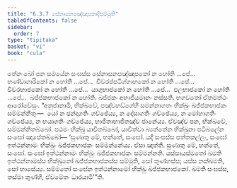 ```yaml
---
title: "6.3.7 සේනාසනපඤ්ඤාපකාදිසම්මුති"
tableOfContents: false
sidebar:
  order: 7
type: "tipitaka"
basket: "vi"
book: "cula"
---
```



<DynamicBreadcrumb />

<Division number="327" book="cula">

<Paragraph number="1436" book="cula">
තේන ඛෝ පන සමයේන සංඝස්ස සේනාසනපඤ්ඤාපකෝ න හෝති …පේ…  භණ්ඩාගාරිකෝ න හෝති …පේ…  චීවරප්පටිග්ගාහකෝ න හෝති …පේ…  චීවරභාජකෝ න හෝති …පේ…  යාගුභාජකෝ න හෝති …පේ…  ඵලභාජකෝ න හෝති …පේ…  ඛජ්ජකභාජකෝ න හෝති. ඛජ්ජකං අභාජියමානං නස්සති. භගවතෝ ඒතමත්ථං ආරෝචේසුං. “අනුජානාමි, භික්ඛවේ, පඤ්චහඞ්ගේහි සමන්නාගතං භික්ඛුං ඛජ්ජකභාජකං සම්මන්නිතුං—  යෝ න ඡන්දාගතිං ගච්ඡේය්‍ය, න දෝසාගතිං ගච්ඡේය්‍ය, න මෝහාගතිං ගච්ඡේය්‍ය, න භයාගතිං ගච්ඡේය්‍ය, භාජිතාභාජිතඤ්ච ජානේය්‍ය. ඒවඤ්ච පන, භික්ඛවේ, සම්මන්නිතබ්බෝ. පඨමං භික්ඛු යාචිතබ්බෝ, යාචිත්වා බ්‍යත්තේන භික්ඛුනා පටිබලේන සංඝෝ ඤාපේතබ්බෝ—
</Paragraph>

<Paragraph number="1437" book="cula">
‘සුණාතු මේ, භන්තේ, සංඝෝ. යදි සංඝස්ස පත්තකල්ලං, සංඝෝ ඉත්ථන්නාමං භික්ඛුං ඛජ්ජකභාජකං සම්මන්නේය්‍ය. ඒසා ඤත්ති.
</Paragraph>

<Paragraph number="1438" book="cula">
සුණාතු මේ, භන්තේ, සංඝෝ. සංඝෝ ඉත්ථන්නාමං භික්ඛුං ඛජ්ජකභාජකං සම්මන්නති. යස්සායස්මතෝ ඛමති ඉත්ථන්නාමස්ස භික්ඛුනෝ ඛජ්ජකභාජකස්ස සම්මුති, සෝ තුණ්හස්ස; යස්ස නක්ඛමති, සෝ භාසේය්‍ය.
</Paragraph>

<Paragraph number="1439" book="cula">
සම්මතෝ සංඝේන ඉත්ථන්නාමෝ භික්ඛු ඛජ්ජකභාජකෝ. ඛමති සංඝස්ස, තස්මා තුණ්හී, ඒවමේතං ධාරයාමී’”ති.
</Paragraph>
</Division>